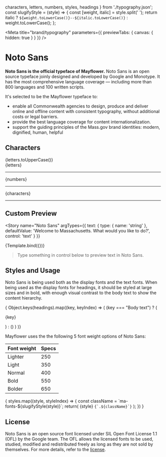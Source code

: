 
  characters,
  letters,
  numbers,
  styles,
  headings
} from './typography.json';
const slugifyStyle = (style) => {
  const [weight, italic] = style.split(' ');
  return italic ? `${weight.toLowerCase()}--${italic.toLowerCase()}` : weight.toLowerCase();
};




<Meta
  title="brand/typography"
  parameters={{
    previewTabs: { canvas: { hidden: true } }
  }}
/>


# Noto Sans
**Noto Sans is the official typeface of Mayflower.**
 Noto Sans is an open source typeface joinly designed and developed by Google and Monotype. It has the most comprehensive language coverage — including more than 800 languages and 100 written scripts.

It's selected to be the Mayflower typeface to:
- enable all Commonwealth agencies to design, produce and deliver online and offline content with consistent typography, without additional costs or legal barriers.
- provide the best language coverage for content internationalization.
- support the guiding principles of the Mass.gov brand identities: modern, dignified, human, helpful


## Characters
<div className="sb-block">
  <div className="sb-text">{letters.toUpperCase()}</div>
  <div className="sb-text">{letters}</div>
  <hr />
  <div className="sb-text">{numbers}</div>
  <hr />
  <div className="sb-text">{characters}</div>
  <hr />
</div>


## Custom Preview


<Story
  name="Noto Sans"
  argTypes={{
    text: {
      type: { name: 'string' },
      defaultValue: 'Welcome to Massachusetts. What would you like to do?',
      control: 'text'
    }
  }}
>
  {Template.bind({})}
</Story>

> Type something in control below to preview text in Noto Sans.

<div id="sb-control--preview">
  <ArgsTable
    compact
    story="Noto Sans"
  />
</div>




## Styles and Usage
Noto Sans is being used both as the display fonts and the text fonts.
When being used as the display fonts for headings, it should be styled at large sizes and in bold, with enough visual contrast to the body text to show the content hierarchy.

<div className="sb-block">
  { Object.keys(headings).map((key, keyIndex) => (
      (key === "Body text") ?
      (<p>{key}</p>) :
      (<Heading level={headings[key]} key={`element.key.${keyIndex}`} text={key} />)
    )
  )}
</div>



Mayflower uses the the following 5 font weight options of Noto Sans:

| Font weight | Specs |
| :--- | :--- |
| Lighter | 250 |
| Light | 350 |
| Normal | 400 |
| Bold | 550 |
| Bolder | 650 |


<div className="sb-block sb-grid">
  {
    styles.map((style, styleIndex) => {
      const className = `ma-fonts-${slugifyStyle(style)}`;
      return(
        <React.Fragment key={`style.block.${styleIndex}`}>
          <span className={className}>{style}</span>
          <span className="markdown-body">
            <code>{`.${className}`}</code>
          </span>
        </React.Fragment>
      );
    })
  }
</div>


## License

Noto Sans is an open source font licensed under SIL Open Font License 1.1 (OFL) by the Google team. The OFL allows the licensed fonts to be used, studied, modified and
redistributed freely as long as they are not sold by themselves. For more details, refer to the [license](https://github.com/googlefonts/noto-fonts/blob/master/LICENSE).
